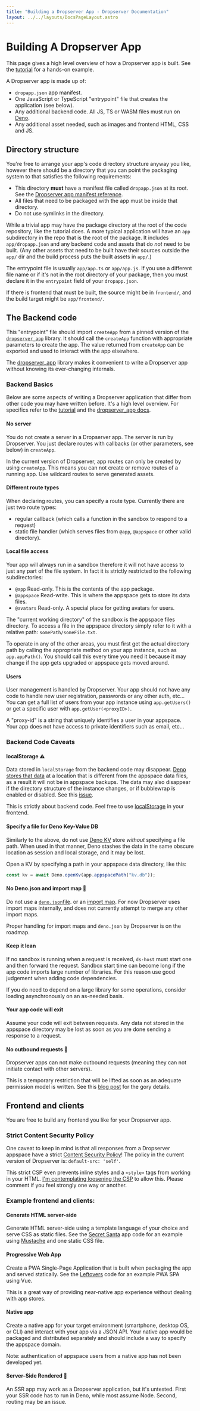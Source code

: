```yaml
---
title: "Building a Dropserver App - Dropserver Documentation"
layout: ../../layouts/DocsPageLayout.astro
---
```




# Building A Dropserver App

<ValidVersion from="0.13.1"></ValidVersion>

This page gives a high level overview of how a Dropserver app is built. See the [tutorial](build-dropserver-app-tutorial) for a hands-on example.

A Dropserver app is made up of: 

- `dropapp.json` app manifest.
- One JavaScript or TypeScript "entrypoint" file that creates the application (see below).
- Any additional backend code. All JS, TS or WASM files must run on [Deno](https://deno.land).
- Any additional asset needed, such as images and frontend HTML, CSS and JS.

## Directory structure

You're free to arrange your app's code directory structure anyway you like, however there should be a directory that you can point the packaging system to that satisfies the following requirements:

- This directory **must** have a manifest file called `dropapp.json` at its root. See the [Dropserver app manifest reference](app-manifest-ref).
- All files that need to be packaged with the app must be inside that directory. 
- Do not use symlinks in the directory.

While a trivial app may have the package directory at the root of the code repository, like the tutorial does. A more typical application will have an `app` subdirectory in the repo that is the root of the package. It includes `app/dropapp.json` and any backend code and assets that do *not* need to be built. (Any other assets that need to be built have their sources outside the `app/` dir and the build process puts the built assets in `app/`.)

The entrypoint file is usually `app/app.ts` or `app/app.js`. If you use a different file name or if it's not in the root directory of your package, then you must declare it in the `entrypoint` field of your `dropapp.json`.

If there is frontend that must be built, the source might be in `frontend/`, and the build target might be `app/frontend/`.

## The Backend code

This "entrypoint" file should import `createApp` from a pinned version of the [`dropserver_app`](https://deno.land/x/dropserver_app) library. It should call the `createApp` function with appropriate parameters to create the app. The value returned from `createApp` can be exported and used to interact with the app elsewhere.

<Note>The [dropserver_app](https://deno.land/x/dropserver_app) library makes it convenient to write a Dropserver app without knowing its ever-changing internals.</Note>

### Backend Basics

Below are some aspects of writing a Dropserver application that differ from other code you may have written before. It's a high level overview. For specifics refer to the [tutorial](build-dropserver-app-tutorial) and the [dropserver_app docs](https://deno.land/x/dropserver_app).

#### No server

You do not create a server in a Dropserver app. The server is run by Dropserver. You just declare routes with callbacks (or other parameters, see below) in `createApp`.

<Note>In the current version of Dropserver, app routes can only be created by using `createApp`. This means you can not create or remove routes of a running app. Use wildcard routes to serve generated assets.</Note>

#### Different route types

When declaring routes, you can specify a route type. Currently there are just two route types: 

- regular callback (which calls a function in the sandbox to respond to a request)
- static file handler (which serves files from `@app`, `@appspace` or other valid directory).

#### Local file access

Your app will always run in a sandbox therefore it will not have access to just any part of the file system. In fact it is strictly restricted to the following subdirectories:

- `@app` Read-only. This is the contents of the app package.
- `@appspace` Read-write. This is where the appspace gets to store its data files.
- `@avatars` Read-only. A special place for getting avatars for users.

The "current working directory" of the sandbox is the appspace files directory. To access a file in the appspace directory simply refer to it with a relative path: `somePath/someFile.txt`.

To operate in any of the other areas, you must first get the actual directory path by calling the appropriate method on your app instance, such as `app.appPath()`. You should call this every time you need it because it may change if the app gets upgraded or appspace gets moved around.

#### Users

User management is handled by Dropserver. Your app should not have any code to handle new user registration, passwords or any other auth, etc... You can get a full list of users from your app instance using `app.getUsers()` or get a specific user with `app.getUser(<proxyID>)`.

A "proxy-id" is a string that uniquely identifies a user in your appspace. Your app does not have access to private identifiers such as email, etc...

### Backend Code Caveats

#### localStorage ⚠️

Data stored in `localStorage` from the backend code may disappear. [Deno stores that data](https://deno.land/manual/runtime/web_storage_api#web-storage-api) at a location that is different from the appspace data files, as a result it will not be in appspace backups. The data may also disappear if the directory structure of the instance changes, or if bubblewrap is enabled or disabled. See this [issue](https://github.com/teleclimber/Dropserver/issues/54).

<Note>This is strictly about backend code. Feel free to use [localStorage](https://developer.mozilla.org/en-US/docs/Web/API/Web_Storage_API) in your frontend.</Note>

#### Specify a file for Deno Key-Value DB

Similarly to the above, do not use [Deno KV](https://deno.land/manual/runtime/kv) store *without* specifying a file path. When used in that manner, Deno stashes the data in the same obscure location as session and local storage, and it may be lost.

Open a KV by specifying a path in your appspace data directory, like this:

```js
const kv = await Deno.openKv(app.appspacePath("kv.db"));
```

#### No Deno.json and import map 🚫

Do not use a [`deno.json`file](https://docs.deno.com/runtime/manual/getting_started/configuration_file).  or an [import map](https://deno.land/manual/basics/import_maps#import-maps). For now Dropserver uses import maps internally, and does not currently attempt to merge any other import maps.

<Note>Proper handling for import maps and `deno.json` by Dropserver is on the roadmap.</Note>

#### Keep it lean

If no sandbox is running when a request is received, `ds-host` must start one and then forward the request. Sandbox start time can become long if the app code imports large number of libraries. For this reason use good judgement when adding code dependencies.

If you do need to depend on a large library for some operations, consider loading asynchronously on an as-needed basis.

#### Your app code will exit

Assume your code will exit between requests. Any data not stored in the appspace directory may be lost as soon as you are done sending a response to a request.

#### No outbound requests 🚫

Dropserver apps can not make outbound requests (meaning they can not initiate contact with other servers).

<Note>This is a temporary restriction that will be lifted as soon as an adequate permission model is written. See this [blog post](https://olivierforget.net/blog/2024/dropserver-net-requests/) for the gory details.</Note>

## Frontend and clients

You are free to build any frontend you like for your Dropserver app.

### Strict Content Security Policy

One caveat to keep in mind is that all responses from a Dropserver appspace have a strict [Content Security Policy](https://developer.mozilla.org/en-US/docs/Web/HTTP/CSP)! The policy in the current version of Dropserver is: `default-src: 'self'`. 

<Note>This strict CSP even prevents inline styles and a `<style>` tags from working in your HTML. [I'm contemplating loosening the CSP](https://github.com/teleclimber/Dropserver/issues/124) to allow this. Please comment if you feel strongly one way or another.</Note>

### Example frontend and clients:

#### Generate HTML server-side

Generate HTML server-side using a template language of your choice and serve CSS as static files. See the [Secret Santa](https://github.com/teleclimber/SecretSantaDropApp) app code for an example using [Mustache](https://mustache.github.io/mustache.5.html) and one static CSS file.

#### Progressive Web App

Create a PWA Single-Page Application that is built when packaging the app and served statically. See the [Leftovers](https://leftovers.olivierforget.net) code for an example PWA SPA using Vue.

This is a great way of providing near-native app experience without dealing with app stores.

#### Native app

Create a native app for your target environment (smartphone, desktop OS, or CLI) and interact with your app via a JSON API. Your native app would be packaged and distributed separately and should include a way to specify the appspace domain.

Note: authentication of appspace users from a native app has not been developed yet.

#### Server-Side Rendered 🤔

An SSR app may work as a Dropserver application, but it's untested. First your SSR code has to run in Deno, while most assume Node. Second, routing may be an issue.
